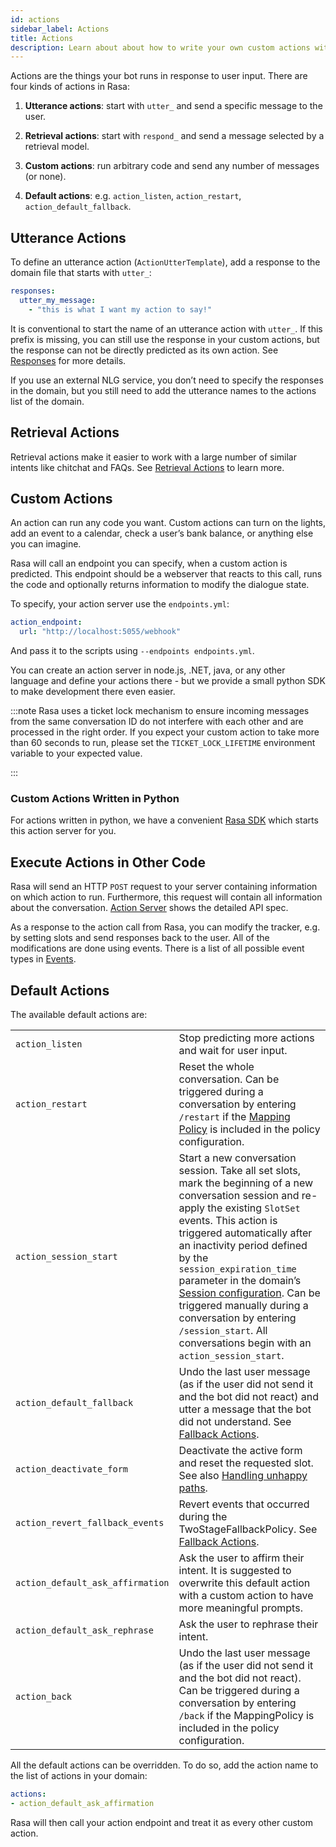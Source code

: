 ```yaml
---
id: actions
sidebar_label: Actions
title: Actions
description: Learn about about how to write your own custom actions with the open source Rasa framework to be able to interact with the external world - ranging from databases to third-party APIs.
---
```


Actions are the things your bot runs in response to user input.
There are four kinds of actions in Rasa:

1. **Utterance actions**: start with `utter_` and send a specific message
   to the user.

2. **Retrieval actions**: start with `respond_` and send a message selected by a retrieval model.

3. **Custom actions**: run arbitrary code and send any number of messages (or none).

4. **Default actions**: e.g. `action_listen`, `action_restart`,
   `action_default_fallback`.

## Utterance Actions

To define an utterance action (`ActionUtterTemplate`), add a response to the domain file
that starts with `utter_`:

```yaml
responses:
  utter_my_message:
    - "this is what I want my action to say!"
```

It is conventional to start the name of an utterance action with `utter_`.
If this prefix is missing, you can still use the response in your custom
actions, but the response can not be directly predicted as its own action.
See [Responses](./responses.mdx) for more details.

If you use an external NLG service, you don’t need to specify the
responses in the domain, but you still need to add the utterance names
to the actions list of the domain.

## Retrieval Actions

Retrieval actions make it easier to work with a large number of similar intents like chitchat and FAQs.
See [Retrieval Actions](./retrieval-actions.mdx) to learn more.

<a aria-hidden="true" tabIndex="-1" className="anchor enhancedAnchor" id="custom-actions"></a>

## Custom Actions

An action can run any code you want. Custom actions can turn on the lights,
add an event to a calendar, check a user’s bank balance, or anything
else you can imagine.

Rasa will call an endpoint you can specify, when a custom action is
predicted. This endpoint should be a webserver that reacts to this
call, runs the code and optionally returns information to modify
the dialogue state.

To specify, your action server use the `endpoints.yml`:

```yaml
action_endpoint:
  url: "http://localhost:5055/webhook"
```

And pass it to the scripts using `--endpoints endpoints.yml`.

You can create an action server in node.js, .NET, java, or any
other language and define your actions there - but we provide
a small python SDK to make development there even easier.

:::note
Rasa uses a ticket lock mechanism to ensure incoming messages from the same
conversation ID do not interfere with each other and are processed in the right
order. If you expect your custom action to take more than 60 seconds to run, please
set the `TICKET_LOCK_LIFETIME` environment variable to your expected value.

:::

### Custom Actions Written in Python

For actions written in python, we have a convenient [Rasa SDK](../api/rasa-sdk.mdx) which starts
this action server for you.

## Execute Actions in Other Code

Rasa will send an HTTP `POST` request to your server containing
information on which action to run. Furthermore, this request will contain all
information about the conversation. [Action Server](../api/action-server.mdx) shows the detailed API spec.

As a response to the action call from Rasa, you can modify the tracker,
e.g. by setting slots and send responses back to the user.
All of the modifications are done using events.
There is a list of all possible event types in [Events](../api/events.mdx).

<a aria-hidden="true" tabIndex="-1" className="anchor enhancedAnchor" id="default-actions"></a>

## Default Actions

The available default actions are:

|                                 |                                                                                                                                                                                                                                                                                                                                                                                                                                                                                          |
|---------------------------------|------------------------------------------------------------------------------------------------------------------------------------------------------------------------------------------------------------------------------------------------------------------------------------------------------------------------------------------------------------------------------------------------------------------------------------------------------------------------------------------|
|`action_listen`                  |Stop predicting more actions and wait for user input.                                                                                                                                                                                                                                                                                                                                                                                                                                     |
|`action_restart`                 |Reset the whole conversation. Can be triggered during a conversation by entering `/restart` if the [Mapping Policy](./policies.mdx#mapping-policy) is included in the policy configuration.                                                                                                                                                                                                                                                                                          |
|`action_session_start`           |Start a new conversation session. Take all set slots, mark the beginning of a new conversation session and re-apply the existing `SlotSet` events. This action is triggered automatically after an inactivity period defined by the `session_expiration_time` parameter in the domain’s [Session configuration](./domains.mdx#session-config). Can be triggered manually during a conversation by entering `/session_start`. All conversations begin with an `action_session_start`. |
|`action_default_fallback`        |Undo the last user message (as if the user did not send it and the bot did not react) and utter a message that the bot did not understand. See [Fallback Actions](./fallback-actions.mdx).                                                                                                                                                                                                                                                                                           |
|`action_deactivate_form`         |Deactivate the active form and reset the requested slot. See also [Handling unhappy paths](./forms.mdx#section-unhappy).                                                                                                                                                                                                                                                                                                                                                             |
|`action_revert_fallback_events`  |Revert events that occurred during the TwoStageFallbackPolicy. See [Fallback Actions](./fallback-actions.mdx).                                                                                                                                                                                                                                                                                                                                                                       |
|`action_default_ask_affirmation` |Ask the user to affirm their intent. It is suggested to overwrite this default action with a custom action to have more meaningful prompts.                                                                                                                                                                                                                                                                                                                                               |
|`action_default_ask_rephrase`    |Ask the user to rephrase their intent.                                                                                                                                                                                                                                                                                                                                                                                                                                                    |
|`action_back`                    |Undo the last user message (as if the user did not send it and the bot did not react). Can be triggered during a conversation by entering `/back` if the MappingPolicy is included in the policy configuration.                                                                                                                                                                                                                                                                           |

All the default actions can be overridden. To do so, add the action name
to the list of actions in your domain:

```yaml
actions:
- action_default_ask_affirmation
```

Rasa will then call your action endpoint and treat it as every other
custom action.
